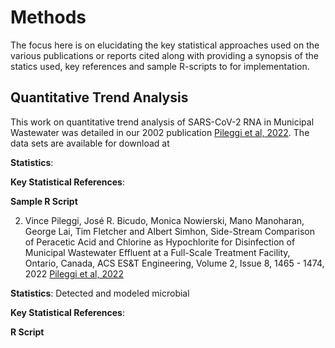 # Methods

The focus here is on elucidating the key statistical approaches used on the various publications or reports cited along with providing a synopsis of the statics used, key references and sample R-scripts to for implementation.

## Quantitative Trend Analysis

This work on quantitative trend analysis of SARS-CoV-2 RNA in Municipal Wastewater was detailed in our 2002 publication [Pileggi et al, 2022](https://pubs.acs.org/doi/10.1021/acsestwater.2c00058). The data sets are available for download at 

**Statistics**: 

**Key Statistical References**:

**Sample R Script**


2.    Vince Pileggi, José R. Bicudo, Monica Nowierski, Mano Manoharan, George Lai, Tim Fletcher and Albert Simhon, Side-Stream Comparison of Peracetic Acid and Chlorine as Hypochlorite for Disinfection of Municipal Wastewater Effluent at a Full-Scale Treatment Facility, Ontario, Canada, ACS ES&T Engineering, Volume 2, Issue 8, 1465 - 1474, 2022 [Pileggi et al, 2022](https://pubs.acs.org/doi/10.1021/acsestengg.2c00005)

**Statistics**: Detected and modeled microbial


**Key Statistical References**:

**R Script**
